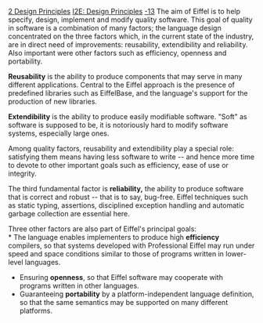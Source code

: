 [[Property:title|2 Design Principles]]
[[Property:link_title|I2E: Design Principles]]
[[Property:weight|-13]]
The aim of Eiffel is to help specify, design, implement and modify quality software. This goal of quality in software is a combination of many factors; the language design concentrated on the three factors which, in the current state of the industry, are in direct need of improvements: reusability, extendibility and reliability. Also important were other factors such as efficiency, openness and portability. 

'''Reusability''' is the ability to produce components that may serve in many different applications. Central to the Eiffel approach is the presence of predefined libraries such as EiffelBase, and the language's support for the production of new libraries. 

'''Extendibility''' is the ability to produce easily modifiable software. "Soft" as software is supposed to be, it is notoriously hard to modify software systems, especially large ones. 

Among quality factors, reusability and extendibility play a special role: satisfying them means having less software to write -- and hence more time to devote to other important goals such as efficiency, ease of use or integrity. 

The third fundamental factor is '''reliability, ''' the ability to produce software that is correct and robust -- that is to say, bug-free. Eiffel techniques such as static typing, assertions, disciplined exception handling and automatic garbage collection are essential here. 

Three other factors are also part of Eiffel's principal goals: <br/>
* The language enables implementers to produce high '''efficiency''' compilers, so that systems developed with Professional Eiffel may run under speed and space conditions similar to those of programs written in lower-level languages. 
* Ensuring '''openness''', so that Eiffel software may cooperate with programs written in other languages. 
* Guaranteeing '''portability''' by a platform-independent language definition, so that the same semantics may be supported on many different platforms. 





